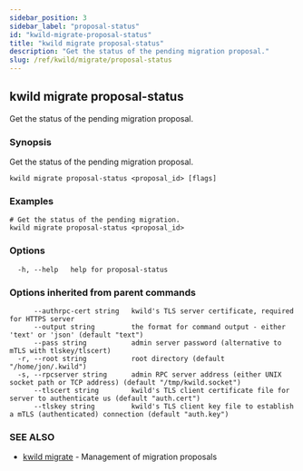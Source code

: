 ```yaml
---
sidebar_position: 3
sidebar_label: "proposal-status"
id: "kwild-migrate-proposal-status"
title: "kwild migrate proposal-status"
description: "Get the status of the pending migration proposal."
slug: /ref/kwild/migrate/proposal-status
---
```


## kwild migrate proposal-status

Get the status of the pending migration proposal.

### Synopsis

Get the status of the pending migration proposal.

```
kwild migrate proposal-status <proposal_id> [flags]
```

### Examples

```
# Get the status of the pending migration.
kwild migrate proposal-status <proposal_id>
```

### Options

```
  -h, --help   help for proposal-status
```

### Options inherited from parent commands

```
      --authrpc-cert string   kwild's TLS server certificate, required for HTTPS server
      --output string         the format for command output - either 'text' or 'json' (default "text")
      --pass string           admin server password (alternative to mTLS with tlskey/tlscert)
  -r, --root string           root directory (default "/home/jon/.kwild")
  -s, --rpcserver string      admin RPC server address (either UNIX socket path or TCP address) (default "/tmp/kwild.socket")
      --tlscert string        kwild's TLS client certificate file for server to authenticate us (default "auth.cert")
      --tlskey string         kwild's TLS client key file to establish a mTLS (authenticated) connection (default "auth.key")
```

### SEE ALSO

* [kwild migrate](/docs/ref/kwild/migrate)	 - Management of migration proposals

